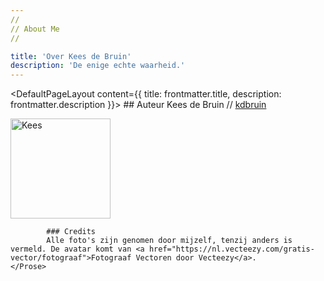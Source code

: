 ```yaml
---
//
// About Me
//

title: 'Over Kees de Bruin'
description: 'De enige echte waarheid.'
---
```


<DefaultPageLayout content={{ title: frontmatter.title, description: frontmatter.description }}>
    <Prose>
            ## Auteur
            Kees de Bruin // [kdbruin](https://github.com/kdbruin)
            <div class="author">
                <img class="rounded-full" width="160" src="/images/profile-image.png" title="Kees" />
            </div>

            ### Credits
            Alle foto's zijn genomen door mijzelf, tenzij anders is vermeld. De avatar komt van <a href="https://nl.vecteezy.com/gratis-vector/fotograaf">Fotograaf Vectoren door Vecteezy</a>.
    </Prose>
</DefaultPageLayout>
